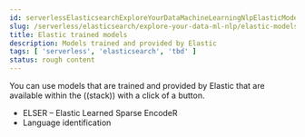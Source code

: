 ```yaml
---
id: serverlessElasticsearchExploreYourDataMachineLearningNlpElasticModels
slug: /serverless/elasticsearch/explore-your-data-ml-nlp/elastic-models
title: Elastic trained models
description: Models trained and provided by Elastic
tags: [ 'serverless', 'elasticsearch', 'tbd' ]
status: rough content
---
```



<RoughContent />

You can use models that are trained and provided by Elastic that are available 
within the ((stack)) with a click of a button.

* <DocLink id="serverlessElasticsearchExploreYourDataMachineLearningNlpElser">ELSER – Elastic Learned Sparse EncodeR</DocLink>
* <DocLink id="serverlessElasticsearchExploreYourDataMachineLearningNlpLangIdent">Language identification</DocLink> 